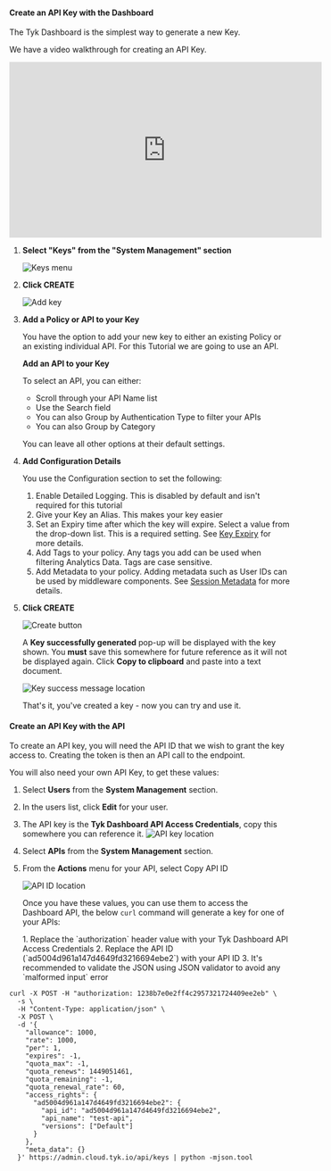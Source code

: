 ---
---

#### Create an API Key with the Dashboard

The Tyk Dashboard is the simplest way to generate a new Key.

We have a video walkthrough for creating an API Key.

<iframe width="560" height="315" src="https://www.youtube.com/embed/sydrO2qv88Y" frameborder="0" allow="accelerometer; autoplay; clipboard-write; encrypted-media; gyroscope; picture-in-picture" allowfullscreen></iframe>


1. **Select "Keys" from the "System Management" section**

    <img src="/img/2.10/keys_menu.png" alt="Keys menu" />

2. **Click CREATE**

    <img src="/img/2.10/add_key.png" alt="Add key" />

3. **Add a Policy or API to your Key**

    You have the option to add your new key to either an existing Policy or an existing individual API. For this Tutorial we are going to use an API. 

    **Add an API to your Key**

    To select an API, you can either:

    * Scroll through your API Name list
    * Use the Search field
    * You can also Group by Authentication Type to filter your APIs
    * You can also Group by Category 

    You can leave all other options at their default settings.

4. **Add Configuration Details**

    You use the Configuration section to set the following:

    1. Enable Detailed Logging. This is disabled by default and isn't required for this tutorial
    2. Give your Key an Alias. This makes your key easier 
    3. Set an Expiry time after which the key will expire. Select a value from the drop-down list. This is a required setting. See [Key Expiry](/docsv2/api-management/policies#key-expiry) for more details.
    4. Add Tags to your policy. Any tags you add can be used when filtering Analytics Data. Tags are case sensitive.
    5. Add Metadata to your policy. Adding metadata such as User IDs can be used by middleware components. See [Session Metadata](/docsv2/api-management/policies#what-is-a-session-metadata) for more details.

4. **Click CREATE**

    <img src="/img/2.10/create_key.png" alt="Create button" />

    A **Key successfully generated** pop-up will be displayed with the key shown. You **must** save this somewhere for future reference as it will not be displayed again. Click **Copy to clipboard** and paste into a text document.

    <img src="/img/2.10/key_success.png" alt="Key success message location" />

    That's it, you've created a key - now you can try and use it.

#### Create an API Key with the API

To create an API key, you will need the API ID that we wish to grant the key access to. Creating the token is then an API call to the endpoint.

You will also need your own API Key, to get these values:

1.  Select **Users** from the **System Management** section.
2.  In the users list, click **Edit** for your user.
3.  The API key is the **Tyk Dashboard API Access Credentials**, copy this somewhere you can reference it. <img src="/img/2.10/user_api_id.png" alt="API key location" />
4.  Select **APIs** from the **System Management** section.
5.  From the **Actions** menu for your API, select Copy API ID 

    <img src="/img/2.10/api_id.png" alt="API ID location" />

    Once you have these values, you can use them to access the Dashboard API, the below `curl` command will generate a key for one of your APIs:



    <Note>
    1. Replace the `authorization` header value with your Tyk Dashboard API Access Credentials
      2. Replace the API ID (`ad5004d961a147d4649fd3216694ebe2`) with your API ID
      3. It's recommended to validate the JSON using JSON validator to avoid any `malformed input` error
    </Note>


```{.copyWrapper}
curl -X POST -H "authorization: 1238b7e0e2ff4c2957321724409ee2eb" \
  -s \
  -H "Content-Type: application/json" \
  -X POST \
  -d '{
    "allowance": 1000,
    "rate": 1000,
    "per": 1,
    "expires": -1,
    "quota_max": -1,
    "quota_renews": 1449051461,
    "quota_remaining": -1,
    "quota_renewal_rate": 60,
    "access_rights": {
      "ad5004d961a147d4649fd3216694ebe2": {
        "api_id": "ad5004d961a147d4649fd3216694ebe2",
        "api_name": "test-api",
        "versions": ["Default"]
      }
    },
    "meta_data": {}
  }' https://admin.cloud.tyk.io/api/keys | python -mjson.tool
```
